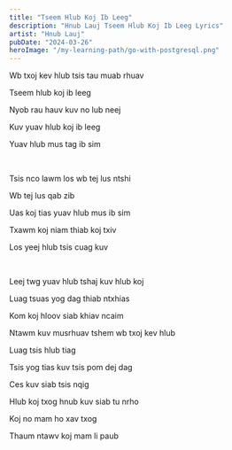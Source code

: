 ```yaml
---
title: "Tseem Hlub Koj Ib Leeg"
description: "Hnub Lauj Tseem Hlub Koj Ib Leeg Lyrics"
artist: "Hnub Lauj"
pubDate: "2024-03-26"
heroImage: "/my-learning-path/go-with-postgresql.png"
---
```


Wb txoj kev hlub tsis tau muab rhuav

Tseem hlub koj ib leeg

Nyob rau hauv kuv no lub neej

Kuv yuav hlub koj ib leeg

Yuav hlub mus tag ib sim

<br />

Tsis nco lawm los wb tej lus ntshi

Wb tej lus qab zib

Uas koj tias yuav hlub mus ib sim

Txawm koj niam thiab koj txiv

Los yeej hlub tsis cuag kuv

<br />

Leej twg yuav hlub tshaj kuv hlub koj

Luag tsuas yog dag thiab ntxhias

Kom koj hloov siab khiav ncaim

Ntawm kuv musrhuav tshem wb txoj kev hlub

Luag tsis hlub tiag

Tsis yog tias kuv tsis pom dej dag

Ces kuv siab tsis nqig

Hlub koj txog hnub kuv siab tu nrho

Koj no mam ho xav txog

Thaum ntawv koj mam li paub

